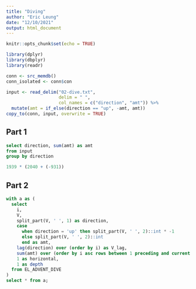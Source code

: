 ```yaml
---
title: "Diving"
author: "Eric Leung"
date: "12/10/2021"
output: html_document
---
```


```r
knitr::opts_chunk$set(echo = TRUE)
```


```r
library(dplyr)
library(dbplyr)
library(readr)

conn <- src_memdb()
conn_isolated <- conn$con
```


```r
input <- read_delim("02-dive.txt",
                    delim = " ",
                    col_names = c("direction", "amt")) %>%
  mutate(amt = if_else(direction == "up", -amt, amt))
copy_to(conn, input, overwrite = TRUE)
```


## Part 1

```sql
select direction, sum(amt) as amt
from input
group by direction
```


```r
1939 * (2040 + (-931))
```


## Part 2

```sql
with a as (
  select
    i,
    V,
    split_part(V, ' ', 1) as direction,
    case
      when direction = 'up' then split_part(V, ' ', 2)::int * -1
      else split_part(V, ' ', 2)::int
      end as amt,
    lag(direction) over (order by i) as V_lag,
    sum(amt) over (order by i asc rows between 1 preceding and current row) as aim,
    1 as horizontal,
    1 as depth
  from EL_ADVENT_DIVE
)
select * from a;
```


